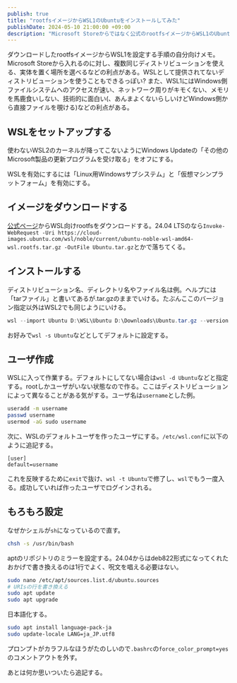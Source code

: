 ```yaml
---
publish: true
title: "rootfsイメージからWSL1のUbuntuをインストールしてみた"
publishDate: 2024-05-10 21:00:00 +09:00
description: "Microsoft Storeからではなく公式のrootfsイメージからWSL1のUbuntuをインストールしてみた話。"
---
```


ダウンロードしたrootfsイメージからWSL1を設定する手順の自分向けメモ。Microsoft Storeから入れるのに対し、複数同じディストリビューションを使える、実体を置く場所を選べるなどの利点がある。WSLとして提供されてないディストリビューションを使うこともできるっぽい? また、WSL1にはWindows側ファイルシステムへのアクセスが速い、ネットワーク周りがキモくない、メモリを馬鹿食いしない、技術的に面白い(、あんまよくないらしいけどWindows側から直接ファイルを覗ける)などの利点がある。

## WSLをセットアップする

使わないWSL2のカーネルが降ってこないようにWindows Updateの「その他のMicrosoft製品の更新プログラムを受け取る」をオフにする。

WSLを有効にするには「Linux用Windowsサブシステム」と「仮想マシンプラットフォーム」を有効にする。

## イメージをダウンロードする

[公式ページ](https://cloud-images.ubuntu.com/wsl/)からWSL向けrootfsをダウンロードする。24.04 LTSのなら`Invoke-WebRequest -Uri https://cloud-images.ubuntu.com/wsl/noble/current/ubuntu-noble-wsl-amd64-wsl.rootfs.tar.gz -OutFile Ubuntu.tar.gz`とかで落ちてくる。

## インストールする

ディストリビューション名、ディレクトリ名やファイル名は例。ヘルプには「tarファイル」と書いてあるが.tar.gzのままでいける。たぶんここのバージョン指定以外はWSL2でも同じようにいける。

```powershell
wsl --import Ubuntu D:\WSL\Ubuntu D:\Downloads\Ubuntu.tar.gz --version 1
```

お好みで`wsl -s Ubuntu`などとしてデフォルトに設定する。

## ユーザ作成

WSLに入って作業する。デフォルトにしてない場合は`wsl -d Ubuntu`などと指定する。rootしかユーザがいない状態なので作る。ここはディストリビューションによって異なることがある気がする。ユーザ名は`username`とした例。

```bash
useradd -m username
passwd username
usermod -aG sudo username
```

次に、WSLのデフォルトユーザを作ったユーザにする。`/etc/wsl.conf`に以下のように追記する。

```
[user]
default=username
```

これを反映するために`exit`で抜け、`wsl -t Ubuntu`で修了し、`wsl`でもう一度入る。成功していれば作ったユーザでログインされる。

## もろもろ設定

なぜかシェルが`sh`になっているので直す。

```sh
chsh -s /usr/bin/bash
```

aptのリポジトリのミラーを設定する。24.04からはdeb822形式になってくれたおかげで書き換えるのは1行でよく、呪文を唱える必要はない。

```bash
sudo nano /etc/apt/sources.list.d/ubuntu.sources
# URIsの行を書き換える
sudo apt update
sudo apt upgrade
```

日本語化する。

```bash
sudo apt install language-pack-ja
sudo update-locale LANG=ja_JP.utf8
```

プロンプトがカラフルなほうがたのしいので`.bashrc`の`force_color_prompt=yes`のコメントアウトを外す。

あとは何か思いついたら追記する。
